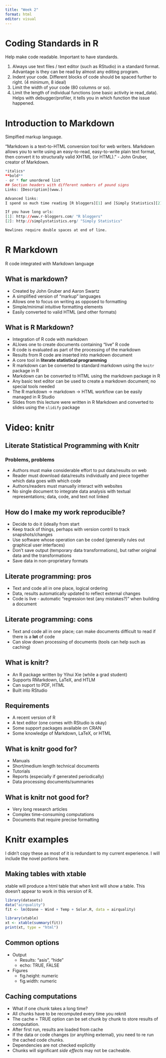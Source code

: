 ```yaml
---
title: "Week 2"
format: html
editor: visual
---
```


# Coding Standards in R

Help make code readable. Important to have standards.

1.  Always use text files / text editor (such as RStudio) in a standard format. Advantage is they can be read by almost any editing program.
2.  Indent your code. Different blocks of code should be spaced further to right. (4 minimum, 8 ideal)
3.  Limit the width of your code (80 columns or so).
4.  Limit the length of individual functions (one basic activity ie read_data). Helps with debugger/profiler, it tells you in which function the issue happened.

# Introduction to Markdown

Simplfied markup language.

"Markdown is a text-to-HTML conversion tool for web writers. Markdown allows you to write using an easy-to-read, easy-to-write plain text format, then convert it to structurally valid XHTML (or HTML)." - John Gruber, creator of Markdown.

```r
*italics*
**bold**
- or * for unordered list
## Section headers with different numbers of pound signs
Links: [Description](www.)

Advanced links: 
I spend so much time reading [R bloggers][1] and [Simply Statistics][2]!

If you have long urls: 
[1]: http://www.r-bloggers.com/ "R bloggers"
[2]: http://simplystatistics.org/ "Simply Statistics"

Newlines require double spaces at end of line. 
```

# R Markdown

R code integrated with Markdown language

## What is markdown?

-   Created by John Gruber and Aaron Swartz
-   A simplified version of "markup" languages
-   Allows one to focus on writing as opposed to formatting
-   Simple/minimal intuitive formatting elements
-   Easily converted to valid HTML (and other formats)

## What is R Markdown?

-   Integration of R code with markdown
-   ALlows one to create documents containing "live" R code
-   R code is evaluated as part of the processing of the markdown
-   Results from R code are inserted into markdown document
-   A core tool in **literate statistical programming**
-   R markdown can be converted to standard markdown using the `knitr` package in R
-   Markdown can be converted to HTML using the markdown package in R
-   Any basic text editor can be used to create a markdown document; no special tools needed
-   The R markdown -\> markdown -\> HTML workflow can be easily managed in R Studio
-   Slides from this lecture were written in R Markdown and converted to slides using the `slidify` package

# Video: knitr

## Literate Statistical Programming with Knitr

### Problems, problems

-   Authors must make considerable effort to put data/results on web
-   Reader must download data/results individually and piece together which data goes with which code
-   Authors/readers must manually interact with websites
-   No single document to integrate data analysis with textual representations; data, code, and text not linked

## How do I make my work reproducible?

-   Decide to do it (ideally from start
-   Keep track of things, perhaps with version contril to track snapshots/changes
-   Use software whose operation can be coded (generally rules out graphical user interfaces)
-   Don't save output (temporary data transformations), but rather original data and the transformations
-   Save data in non-proprietary formats

## Literate programming: pros

-   Text and code all in one place, logical ordering
-   Data, results automatically updated to reflect external changes
-   Code is live - automatic "regression test (any mistakes?)" when building a document

## Literate programming: cons

-   Text and code all in one place; can make documents difficult to read if there is a **lot** of code
-   Can slow down processing of documents (tools can help such as caching)

## What is knitr?

-   An R package written by Yihui Xie (while a grad student)
-   Supports RMarkdown, LaTeX, and HTLM
-   Can suport to PDF, HTML
-   Built into RStudio

## Requirements

-   A recent version of R
-   A text editor (one comes with RStudio is okay)
-   Some support packages available on CRAN
-   Some knowledge of Markdown, LaTeX, or HTML

## What is knitr good for?

-   Manuals
-   Short/medium length technical documents
-   Tutorials
-   Reports (especially if generated periodically)
-   Data processing documents/summaries

## What is knitr not good for?

-   Very long research articles
-   Complex time-consuming computations
-   Documents that require precise formatting

# Knitr examples

I didn't copy these as most of it is redundant to my current experience. I will include the novel portions here.

## Making tables with xtable

xtable will produce a html table that when knit will show a table. This doesn't appear to work in this version of R.

```r
library(datasets)
data("airquality")
fit <- lm(Ozone ~ Wind + Temp + Solar.R, data = airquality)

library(xtable)
xt <- xtable(summary(fit))
print(xt, type = "html")
```

## Common options

-   Output
    -   Results: "asis", "hide"
    -   echo: TRUE, FALSE
-   Figures
    -   fig.height: numeric
    -   fig.width: numeric

## Caching computations

-   What if one chunk takes a long time?
-   All chunks have to be recomputed every time you reknit
-   The cache = TRUE option can be set chunk by chunk to store results of computation.
-   After first run, results are loaded from cache
-   If the data or code changes (or anything external), you need to re run the cached code chunks.
-   Dependencies are not checked explicitly
-   Chunks will significant *side effects* may not be cacheable.
